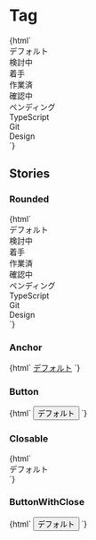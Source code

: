 
<Meta title="Status/Tag" />

# Tag

<Canvas>
  <Story name="Default">
    {html`
      <div class="tag ">デフォルト</div>
      <div class="tag bg-green-100 ">検討中</div>
      <div class="tag bg-red-100 ">着手</div>
      <div class="tag bg-yellow-100 ">作業済</div>
      <div class="tag bg-pink-100 ">確認中</div>
      <div class="tag bg-gray-100 ">ペンディング</div>
      <div class="tag bg-blue-100 ">TypeScript</div>
      <div class="tag bg-indigo-100 ">Git</div>
      <div class="tag bg-purple-100 ">Design</div>
    `}
  </Story>
</Canvas>

## Stories

### Rounded

<Canvas>
  <Story name="Rounded">
    {html`
      <div class="tag rounded-full ">デフォルト</div>
      <div class="tag rounded-full bg-green-100 ">検討中</div>
      <div class="tag rounded-full bg-red-100 ">着手</div>
      <div class="tag rounded-full bg-yellow-100 ">作業済</div>
      <div class="tag rounded-full bg-pink-100 ">確認中</div>
      <div class="tag rounded-full bg-gray-100 ">ペンディング</div>
      <div class="tag rounded-full bg-blue-100 ">TypeScript</div>
      <div class="tag rounded-full bg-indigo-100 ">Git</div>
      <div class="tag rounded-full bg-purple-100 ">Design</div>
    `}
  </Story>
</Canvas>

### Anchor

<Canvas>
  <Story name="Anchor">{html` <a href="#" class="tag ">デフォルト</a> `}</Story>
</Canvas>

### Button

<Canvas>
  <Story name="Button">{html` <button class="tag">デフォルト</button> `}</Story>
</Canvas>

### Closable

<Canvas>
  <Story name="Closable">
    {html`
      <div class="tag">
        デフォルト
        <div role="button" aria-label="閉じる" />
      </div>
    `}
  </Story>
</Canvas>

### ButtonWithClose

<Canvas>
  <Story name="Closable Button">
    {html`
      <button class="tag">
        デフォルト
        <div role="button" aria-label="閉じる" />
      </button>
    `}
  </Story>
</Canvas>
